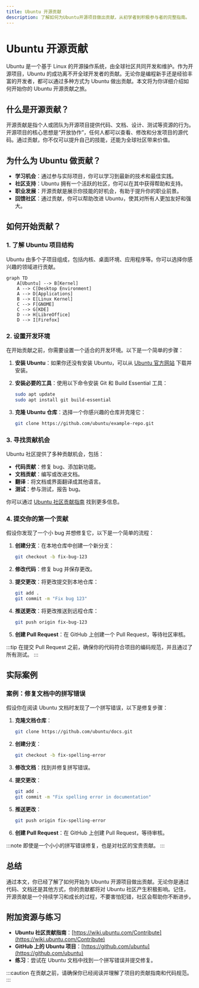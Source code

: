```yaml
---
title: Ubuntu 开源贡献
description: 了解如何为Ubuntu开源项目做出贡献，从初学者到积极参与者的完整指南。
---
```


# Ubuntu 开源贡献

Ubuntu 是一个基于 Linux 的开源操作系统，由全球社区共同开发和维护。作为开源项目，Ubuntu 的成功离不开全球开发者的贡献。无论你是编程新手还是经验丰富的开发者，都可以通过多种方式为 Ubuntu 做出贡献。本文将为你详细介绍如何开始你的 Ubuntu 开源贡献之旅。

## 什么是开源贡献？

开源贡献是指个人或团队为开源项目提供代码、文档、设计、测试等资源的行为。开源项目的核心思想是“开放协作”，任何人都可以查看、修改和分发项目的源代码。通过贡献，你不仅可以提升自己的技能，还能为全球社区带来价值。

## 为什么为 Ubuntu 做贡献？

- **学习机会**：通过参与实际项目，你可以学习到最新的技术和最佳实践。
- **社区支持**：Ubuntu 拥有一个活跃的社区，你可以在其中获得帮助和支持。
- **职业发展**：开源贡献是展示你技能的好机会，有助于提升你的职业前景。
- **回馈社区**：通过贡献，你可以帮助改进 Ubuntu，使其对所有人更加友好和强大。

## 如何开始贡献？

### 1. 了解 Ubuntu 项目结构

Ubuntu 由多个子项目组成，包括内核、桌面环境、应用程序等。你可以选择你感兴趣的领域进行贡献。

```mermaid
graph TD
    A[Ubuntu] --> B[Kernel]
    A --> C[Desktop Environment]
    A --> D[Applications]
    B --> E[Linux Kernel]
    C --> F[GNOME]
    C --> G[KDE]
    D --> H[LibreOffice]
    D --> I[Firefox]
```

### 2. 设置开发环境

在开始贡献之前，你需要设置一个适合的开发环境。以下是一个简单的步骤：

1. **安装 Ubuntu**：如果你还没有安装 Ubuntu，可以从 [Ubuntu 官方网站](https://ubuntu.com/download) 下载并安装。
2. **安装必要的工具**：使用以下命令安装 Git 和 Build Essential 工具：

   ```bash
   sudo apt update
   sudo apt install git build-essential
   ```

3. **克隆 Ubuntu 仓库**：选择一个你感兴趣的仓库并克隆它：

   ```bash
   git clone https://github.com/ubuntu/example-repo.git
   ```

### 3. 寻找贡献机会

Ubuntu 社区提供了多种贡献机会，包括：

- **代码贡献**：修复 bug、添加新功能。
- **文档贡献**：编写或改进文档。
- **翻译**：将文档或界面翻译成其他语言。
- **测试**：参与测试，报告 bug。

你可以通过 [Ubuntu 社区贡献指南](https://wiki.ubuntu.com/Contribute) 找到更多信息。

### 4. 提交你的第一个贡献

假设你发现了一个小 bug 并想修复它，以下是一个简单的流程：

1. **创建分支**：在本地仓库中创建一个新分支：

   ```bash
   git checkout -b fix-bug-123
   ```

2. **修改代码**：修复 bug 并保存更改。

3. **提交更改**：将更改提交到本地仓库：

   ```bash
   git add .
   git commit -m "Fix bug 123"
   ```

4. **推送更改**：将更改推送到远程仓库：

   ```bash
   git push origin fix-bug-123
   ```

5. **创建 Pull Request**：在 GitHub 上创建一个 Pull Request，等待社区审核。

:::tip
在提交 Pull Request 之前，确保你的代码符合项目的编码规范，并且通过了所有测试。
:::

## 实际案例

### 案例：修复文档中的拼写错误

假设你在阅读 Ubuntu 文档时发现了一个拼写错误，以下是修复步骤：

1. **克隆文档仓库**：

   ```bash
   git clone https://github.com/ubuntu/docs.git
   ```

2. **创建分支**：

   ```bash
   git checkout -b fix-spelling-error
   ```

3. **修改文档**：找到并修复拼写错误。

4. **提交更改**：

   ```bash
   git add .
   git commit -m "Fix spelling error in documentation"
   ```

5. **推送更改**：

   ```bash
   git push origin fix-spelling-error
   ```

6. **创建 Pull Request**：在 GitHub 上创建 Pull Request，等待审核。

:::note
即使是一个小小的拼写错误修复，也是对社区的宝贵贡献。
:::

## 总结

通过本文，你已经了解了如何开始为 Ubuntu 开源项目做出贡献。无论你是通过代码、文档还是其他方式，你的贡献都将对 Ubuntu 社区产生积极影响。记住，开源贡献是一个持续学习和成长的过程，不要害怕犯错，社区会帮助你不断进步。

## 附加资源与练习

- **Ubuntu 社区贡献指南**：[https://wiki.ubuntu.com/Contribute](https://wiki.ubuntu.com/Contribute)
- **GitHub 上的 Ubuntu 项目**：[https://github.com/ubuntu](https://github.com/ubuntu)
- **练习**：尝试在 Ubuntu 文档中找到一个拼写错误并提交修复。

:::caution
在贡献之前，请确保你已经阅读并理解了项目的贡献指南和代码规范。
:::